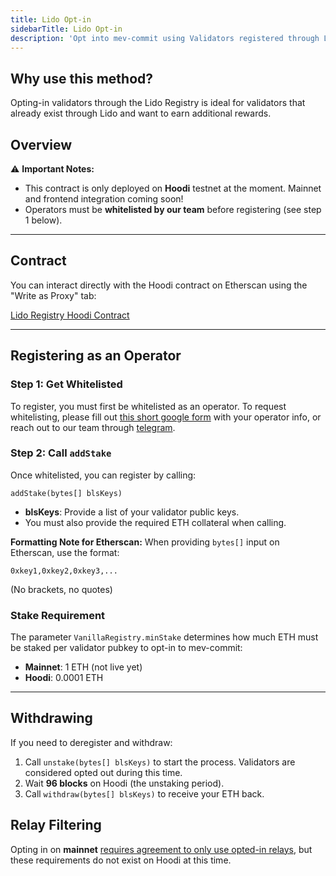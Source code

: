 ```yaml
---
title: Lido Opt-in
sidebarTitle: Lido Opt-in
description: 'Opt into mev-commit using Validators registered through Lido.'
---
```


## Why use this method?

Opting-in validators through the Lido Registry is ideal for validators that already exist through Lido and want to earn additional rewards.

## Overview

⚠️ **Important Notes:**
- This contract is only deployed on **Hoodi** testnet at the moment. Mainnet and frontend integration coming soon!
- Operators must be **whitelisted by our team** before registering (see step 1 below).

---

## Contract

You can interact directly with the Hoodi contract on Etherscan using the "Write as Proxy" tab:


[Lido Registry Hoodi Contract](https://hoodi.etherscan.io/address/0xefd6333907fc73c1ac3167d843488b8899bac91b)


---

## Registering as an Operator

### Step 1: Get Whitelisted
To register, you must first be whitelisted as an operator. To request whitelisting, please fill out [this short google form](https://docs.google.com/forms/d/e/1FAIpQLSfIYZs1l7wqd6jkHHFZA8FQ6vg3T6KF6R_XBZsSGGbzN7q4Hg/viewform) with your operator info, or reach out to our team through [telegram](https://t.me/+-aiQNWqjZRQ1OWJh).
### Step 2: Call `addStake`
Once whitelisted, you can register by calling:

```solidity
addStake(bytes[] blsKeys)
```

- **blsKeys**: Provide a list of your validator public keys.
- You must also provide the required ETH collateral when calling.

**Formatting Note for Etherscan:** When providing `bytes[]` input on Etherscan, use the format:
```
0xkey1,0xkey2,0xkey3,...
```
(No brackets, no quotes)

### Stake Requirement
The parameter `VanillaRegistry.minStake` determines how much ETH must be staked per validator pubkey to opt-in to mev-commit:
- **Mainnet**: 1 ETH (not live yet)
- **Hoodi**: 0.0001 ETH

---

## Withdrawing

If you need to deregister and withdraw:
1. Call `unstake(bytes[] blsKeys)` to start the process. Validators are considered opted out during this time.
2. Wait **96 blocks** on Hoodi (the unstaking period).
3. Call `withdraw(bytes[] blsKeys)` to receive your ETH back.


## Relay Filtering

Opting in on **mainnet** [requires agreement to only use opted-in relays](https://docs.primev.xyz/v1.1.0/get-started/validators/validator-guide#requirements), but these requirements do not exist on Hoodi at this time.
